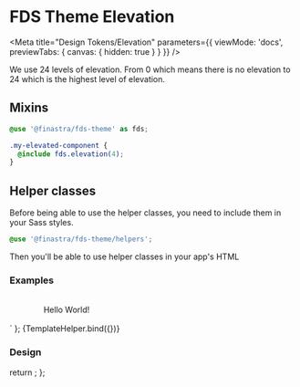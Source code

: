 
# FDS Theme Elevation

<Meta title="Design Tokens/Elevation"
  parameters={{
    viewMode: 'docs',
    previewTabs: {
      canvas: { hidden: true }
    }
  }}
/>

We use 24 levels of elevation. From 0 which means there is no elevation to 24 which is the highest level of elevation.

## Mixins

```scss
@use '@finastra/fds-theme' as fds;

.my-elevated-component {
  @include fds.elevation(4);
}
```

## Helper classes

Before being able to use the helper classes, you need to include them in your Sass styles.

```scss
@use '@finastra/fds-theme/helpers';
```

Then you'll be able to use helper classes in your app's HTML

### Examples

<style>
  .demo-layout {
    display: flex;
    justify-content: center;
    align-items: center;
    width: 200px;
    height: 50px;
    background: var(--fds-surface);
    color: var(--fds-on-surface);
  }
</style>
<div class="fds-elevation-3 demo-layout">Hello World!</div>
` };

<Canvas withSource="open">
  <Story name="Helper classes" args={{}}>
    {TemplateHelper.bind({})}
  </Story>
</Canvas>

### Design

<Figma url="https://www.figma.com/file/E1Mb1556RT3HbAUVu2Q0LV/Finastra-design-system?node-id=0%3A2962" />

  return <SyntaxHighlighter/>;
};
